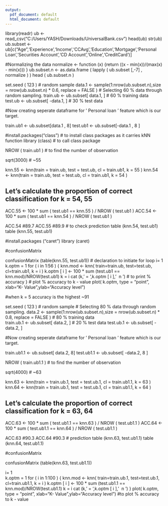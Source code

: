 ---
output:
  pdf_document: default
  html_document: default
---

library(readr)
ub <- read_csv("C:/Users/YASH/Downloads/UniversalBank.csv")
head(ub)
str(ub)
ub.subset <- ub[c("Age",'Experience','Income','CCAvg','Education','Mortgage','Personal Loan','Securities Account','CD Account','Online','CreditCard')]

#Normalizing the data
normalize <- function (x) {return ((x - min(x))/(max(x) - min(x))) }
ub.subset.n <- as.data.frame ( lapply ( ub.subset [,-7] , normalize ) )
head ( ub.subset.n )

set.seed ( 123 ) 
# random sample
data.1 <- sample(1:nrow(ub.subset.n),size = nrow(ub.subset.n) * 0.6, 
                 replace = FALSE )
# Selecting 60 % data through random sampling.
train.ub <- ub.subset[ data.1, ]
# 60 % training data
test.ub <- ub.subset[ -data.1, ]
# 30 % test data 

#Now creating seperate dataframe for ' Personal loan ' feature which is our target.

train.ub1 <- ub.subset[data.1 , 8]
test.ub1 <- ub.subset[-data.1 , 8 ]

#install.packages("class")
# to install class packages as it carries kNN function
library (class) 
# to call class package

NROW ( train.ub1 )
# to find the number of observation

sqrt(3000)
# ~55

knn.55 <- knn(train = train.ub, test = test.ub, cl = train.ub1, k = 55 )
knn.54 <- knn(train = train.ub, test = test.ub, cl = train.ub1, k = 54 )


## Let's calculate the proportion of correct classification for k = 54, 55
ACC.55 <- 100 * sum ( test.ub1 == knn.55 ) / NROW ( test.ub1 )
ACC.54 <- 100 * sum ( test.ub1 == knn.54 ) / NROW ( test.ub1 )

ACC.54 #89.7
ACC.55 #89.9
# to check prediction 
table (knn.54, test.ub1)
table (knn.55, test.ub1)

#install.packages ("caret")
library (caret)

#confusionMatrix

confusionMatrix (table(knn.55, test.ub1))
# declaration to initiate for loop
i= 1  
k.optm = 1
for ( i in 1:56 ) {
  knn.mod <- knn( train=train.ub, test=test.ub, cl=train.ub1, k = i )
  k.optm [ i ] <- 100 * sum (test.ub1 == knn.mod)/NROW(test.ub1)
  k = i
  cat (k,' = ',k.optm [ i ],' \ n ') # to print % accuracy
}
# plot % accuracy  to k - value
plot( k.optm, type = "point", xlab="K- Value",ylab="Accuracy level") 

#when k = 5 accuracy is the highest ~91

set.seed ( 123 ) # random sample
# Selecting 80 % data through random sampling.
data.2 <- sample(1:nrow(ub.subset.n),size = nrow(ub.subset.n) * 0.8, 
                 replace = FALSE )
# 80 % training data                 
train.ub.1 <- ub.subset[ data.2, ]
# 20 % test data
test.ub.1 <- ub.subset[ -data.2, ]

#Now creating seperate dataframe for ' Personal loan ' feature which is our target.

train.ub1.1 <- ub.subset[ data.2, 8]
test.ub1.1 <- ub.subset[ -data.2, 8 ]



NROW ( train.ub1.1 ) # to find the number of observation

sqrt(4000)
# ~63

knn.63 <- knn(train = train.ub.1, test = test.ub.1, cl = train.ub1.1, k = 63 )
knn.64 <- knn(train = train.ub.1, test = test.ub.1, cl = train.ub1.1, k = 64 )


## Let's calculate the proportion of correct classification for k = 63, 64
ACC.63 <- 100 * sum ( test.ub1.1 == knn.63 ) / NROW ( test.ub1.1 )
ACC.64 <- 100 * sum ( test.ub1.1 == knn.64 ) / NROW ( test.ub1.1 )

ACC.63 
#90.3
ACC.64 
#90.3
# prediction
table (knn.63, test.ub1.1) 
table (knn.64, test.ub1.1)

#confusionMatrix

confusionMatrix (table(knn.63, test.ub1.1))

i= 1   
k.optm = 1
for ( i in 1:100 ) {
  knn.mod <- knn( train=train.ub.1, test=test.ub.1, cl=train.ub1.1, k = i )
  k.optm [ i ] <- 100 * sum (test.ub1.1 == knn.mod)/NROW(test.ub1.1)
  k = i
  cat (k,' = ',k.optm [ i ],' \ n ') 
}
plot( k.optm, type = "point", xlab="K- Value",ylab="Accuracy level")
#to plot % accuracy  to k - value







